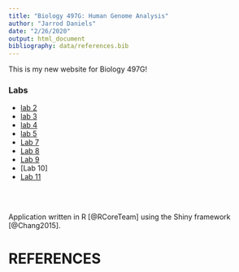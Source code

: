 ```yaml
---
title: "Biology 497G: Human Genome Analysis"
author: "Jarrod Daniels"
date: "2/26/2020"
output: html_document
bibliography: data/references.bib
---
```

This is my new website for Biology 497G!

### Labs

* [lab 2](Lab2B_JarrodDaniels.html)
* [lab 3](Lab3_JarrodDaniels.html)
* [lab 4](Lab4_JarrodDaniels.html)
* [lab 5](Lab5_JarrodDaniels.html)
* [Lab 7](Lab7_Jarrod_Daniels.html)
* [Lab 8](Lab8_JarrodDaniels.html)
* [Lab 9](Daniels_Jarrod_Lab9.html)
* [Lab 10]
* [Lab 11](https://jcdaniels20.shinyapps.io/lab11/)


<br />
<br />

Application written in R [@RCoreTeam] using the Shiny framework [@Chang2015].

# REFERENCES
